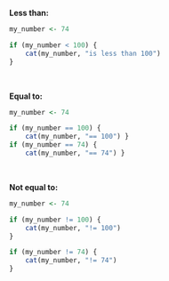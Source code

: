 
**Less than:**

```r
my_number <- 74

if (my_number < 100) {
    cat(my_number, "is less than 100")
}
```

<br/>

**Equal to:**


```r
my_number <- 74

if (my_number == 100) {
    cat(my_number, "== 100") }
if (my_number == 74) {
    cat(my_number, "== 74") }
```

<br/>

**Not equal to:**

```r
my_number <- 74

if (my_number != 100) {
    cat(my_number, "!= 100")
}

if (my_number != 74) {
    cat(my_number, "!= 74")
}
```

